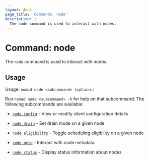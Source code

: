 ```yaml
---
layout: docs
page_title: 'Commands: node'
description: |
  The node command is used to interact with nodes.
---
```


# Command: node

The `node` command is used to interact with nodes.

## Usage

Usage: `nomad node <subcommand> [options]`

Run `nomad node <subcommand> -h` for help on that subcommand. The following
subcommands are available:

- [`node config`][config] - View or modify client configuration details

- [`node drain`][drain] - Set drain mode on a given node

- [`node eligibility`][eligibility] - Toggle scheduling eligibility on a given
  node

- [`node meta`][meta] - Interact with node metadata

- [`node status`][status] - Display status information about nodes

[config]: /nomad/commands/node/config 'View or modify client configuration details'
[drain]: /nomad/commands/node/drain 'Set drain mode on a given node'
[eligibility]: /nomad/commands/node/eligibility 'Toggle scheduling eligibility on a given node'
[meta]: /nomad/commands/node/meta 'Interact with node metadata'
[status]: /nomad/commands/node/status 'Display status information about nodes'

